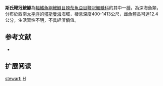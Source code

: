 {{Speciesbox
| name = 斯氏鞭冠鮟鱇
| image = 
| image_width = 250px
| image_caption = 
| status = NE
| status_system = IUCN3.1
| genus = Himantolophus
| species = stewarti
| authority = [[Pietsch_&_Kenaley|Pietsch & Kenaley]], 2011
| synonyms = 
}}
'''斯氏鞭冠鮟鱇'''為[[輻鰭魚綱|輻鰭魚綱]][[鮟鱇目|鮟鱇目]][[棘茄魚亞目|棘茄魚亞目]][[鞭冠鮟鱇科|鞭冠鮟鱇科]]的其中一[[種|種]]，為深海魚類，分布於西南[[太平洋|太平洋]]的[[塔斯曼海|塔斯曼海]]海域，棲息深度400-1413公尺，雌魚體長可達12.4公分，生活習性不明，不具經濟價值。

== 参考文献 ==
*{{FishBase_species|genus=Himantolophus|species=stewarti|year=2014|month=2}}

== 扩展阅读 ==
{{refbegin}}
{{wikispecies-inline|Himantolophus stewarti|斯氏鞭冠鮟鱇}}
{{refend}}
{{Taxonbar|from=Q13231318}}

[[Category:鞭冠鮟鱇屬|stewarti]]
[[Category:2011年描述的鱼类|H]]

{{魚類小作品}}